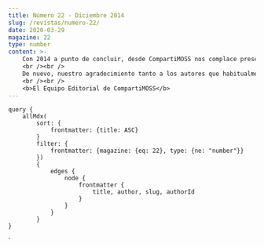 ```yaml
---
title: Número 22 - Diciembre 2014
slug: /revistas/numero-22/
date: 2020-03-29
magazine: 22
type: number
content: >-
    Con 2014 a punto de concluir, desde CompartiMOSS nos complace presentarles una nueva edición (y ya son 22) de la revista de referencia en castellano sobre SharePoint y Office 365. En este nuevo número, contamos de nuevo con excelentes artículos en los que no sólo se abordan los componentes más técnicos de SharePoint y Office 365, sino también las enormes posibilidades que ambas plataformas brindan a organizaciones de todo tipo como demuestra la adición continua de nuevos servicios, capacidades y APIs a Office 365, tales como Delve, Grupos de Office 365 o el reciente Office 365 Video. Junto con estos nuevos servicios, cada vez está más claro que los escenarios y arquitecturas híbridas OnPremieses-Online son una alternativa muy atractiva para organizaciones en las que una transición rápida a la nube es posible, aunque necesiten cierto tiempo de adaptación.
    <br /><br />
    De nuevo, nuestro agradecimiento tanto a los autores que habitualmente colaboran con nosotros como a toda la base de lectores que impulsan CompartiMOSS y que hacen posible que número a número la revista siga creciendo y reinventándose. Y no queríamos despedirnos sin desear a todos nuestros autores y lectores una Feliz Navidad y un Feliz Año nuevo. Nos vemos en 2015 con nuevos números llenos de contenido y de calidad.
    <br /><br />
    <b>El Equipo Editorial de CompartiMOSS​​​​​​​​</b>
---
```



<NumberHeader frontmatter={props.pageContext.frontmatter} />

<ViewArticles articles={props.data.allMdx} title="Índice" />

<ViewPartners />

    query {
        allMdx(    
            sort: {
                frontmatter: {title: ASC}
            }
            filter: {
                frontmatter: {magazine: {eq: 22}, type: {ne: "number"}}
            }) 
            {
                edges {
                    node {
                        frontmatter {
                            title, author, slug, authorId
                        }      
                    }
                }
            }
    }
`

